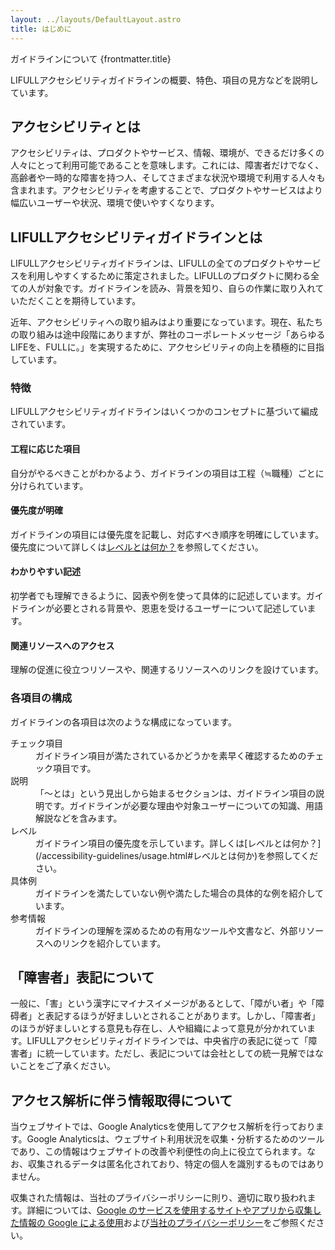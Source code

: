 ```yaml
---
layout: ../layouts/DefaultLayout.astro
title: はじめに
---
```



<PageTitle>
  <span slot="sub">ガイドラインについて</span>
  {frontmatter.title}
</PageTitle>

<Prose>

  LIFULLアクセシビリティガイドラインの概要、特色、項目の見方などを説明しています。
  
  ## アクセシビリティとは

  アクセシビリティは、プロダクトやサービス、情報、環境が、できるだけ多くの人々にとって利用可能であることを意味します。これには、障害者だけでなく、高齢者や一時的な障害を持つ人、そしてさまざまな状況や環境で利用する人々も含まれます。アクセシビリティを考慮することで、プロダクトやサービスはより幅広いユーザーや状況、環境で使いやすくなります。
 
  ## LIFULLアクセシビリティガイドラインとは

  LIFULLアクセシビリティガイドラインは、LIFULLの全てのプロダクトやサービスを利用しやすくするために策定されました。LIFULLのプロダクトに関わる全ての人が対象です。ガイドラインを読み、背景を知り、自らの作業に取り入れていただくことを期待しています。

  近年、アクセシビリティへの取り組みはより重要になっています。現在、私たちの取り組みは途中段階にありますが、弊社のコーポレートメッセージ「あらゆるLIFEを、FULLに。」を実現するために、アクセシビリティの向上を積極的に目指しています。

  ### 特徴

  LIFULLアクセシビリティガイドラインはいくつかのコンセプトに基づいて編成されています。

  #### 工程に応じた項目

  自分がやるべきことがわかるよう、ガイドラインの項目は工程（≒職種）ごとに分けられています。

  #### 優先度が明確

  ガイドラインの項目には優先度を記載し、対応すべき順序を明確にしています。優先度について詳しくは[レベルとは何か？](/accessibility-guidelines/usage.html#レベルとは何か)を参照してください。

  #### わかりやすい記述

  初学者でも理解できるように、図表や例を使って具体的に記述しています。ガイドラインが必要とされる背景や、恩恵を受けるユーザーについて記述しています。

  #### 関連リソースへのアクセス

  理解の促進に役立つリソースや、関連するリソースへのリンクを設けています。

  ### 各項目の構成

  ガイドラインの各項目は次のような構成になっています。
  
  <dl>
    <dt>チェック項目</dt>
    <dd>ガイドライン項目が満たされているかどうかを素早く確認するためのチェック項目です。</dd>
    <dt>説明</dt>
    <dd>「〜とは」という見出しから始まるセクションは、ガイドライン項目の説明です。ガイドラインが必要な理由や対象ユーザーについての知識、用語解説などを含みます。</dd>
    <dt>レベル</dt>
    <dd>ガイドライン項目の優先度を示しています。詳しくは[レベルとは何か？](/accessibility-guidelines/usage.html#レベルとは何か)を参照してください。</dd>
    <dt>具体例</dt>
    <dd>ガイドラインを満たしていない例や満たした場合の具体的な例を紹介しています。</dd>
    <dt>参考情報</dt>
    <dd>ガイドラインの理解を深めるための有用なツールや文書など、外部リソースへのリンクを紹介しています。</dd>
  </dl>

  ## 「障害者」表記について

  一般に、「害」という漢字にマイナスイメージがあるとして、「障がい者」や「障碍者」と表記するほうが好ましいとされることがあります。しかし、「障害者」のほうが好ましいとする意見も存在し、人や組織によって意見が分かれています。LIFULLアクセシビリティガイドラインでは、中央省庁の表記に従って「障害者」に統一しています。ただし、表記については会社としての統一見解ではないことをご了承ください。
  
  ## アクセス解析に伴う情報取得について

  当ウェブサイトでは、Google Analyticsを使用してアクセス解析を行っております。Google Analyticsは、ウェブサイト利用状況を収集・分析するためのツールであり、この情報はウェブサイトの改善や利便性の向上に役立てられます。なお、収集されるデータは匿名化されており、特定の個人を識別するものではありません。

  収集された情報は、当社のプライバシーポリシーに則り、適切に取り扱われます。詳細については、[Google のサービスを使用するサイトやアプリから収集した情報の Google による使用](https://policies.google.com/technologies/partner-sites?hl=ja)および[当社のプライバシーポリシー](https://lifull.com/privacy/)をご参照ください。

</Prose>

<Pagination current={url} />
